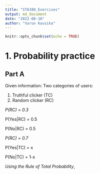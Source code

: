 ```yaml
---
title: "STA380_Exercises"
output: md_document
date: "2022-08-10"
author: "Varun Kausika"
---
```


```r
knitr::opts_chunk$set(echo = TRUE)
```

# 1. Probability practice

## Part A

Given information: 
Two categories of users: 

1. Truthful clicker (TC) 
2. Random clicker (RC)

*P(RC) = 0.3* 

P(Yes|RC) = 0.5

P(No|RC) = 0.5

*P(RC) = 0.7*

P(Yes|TC) = x

P(No|TC) = 1-x 


*Using the Rule of Total Probability*, 